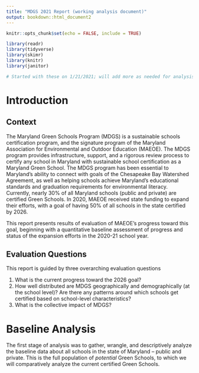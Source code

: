 ```yaml
---
title: "MDGS 2021 Report (working analysis document)"
output: bookdown::html_document2
---
```


```r
knitr::opts_chunk$set(echo = FALSE, include = TRUE)
```

```r
library(readr)
library(tidyverse)
library(skimr)
library(knitr)
library(janitor)

# Started with these on 1/21/2021; will add more as needed for analysis
```

# Introduction

## Context

The Maryland Green Schools Program (MDGS) is a sustainable schools certification program, and the signature program of the Maryland Association for Environmental and Outdoor Education (MAEOE). The MDGS program provides infrastructure, support, and a rigorous review process to certify any school in Maryland with sustainable school certification as a Maryland Green School. The MDGS program has been essential to Maryland's ability to connect with goals of the Chesapeake Bay Watershed Agreement, as well as helping schools achieve Maryland's educational standards and graduation requirements for environmental literacy. Currently, nearly 30% of all Maryland schools (public and private) are certified Green Schools. In 2020, MAEOE received state funding to expand their efforts, with a goal of having 50% of all schools in the state certified by 2026.

This report presents results of evaluation of MAEOE's progress toward this goal, beginning with a quantitative baseline assessment of progress and status of the expansion efforts in the 2020-21 school year.

## Evaluation Questions

This report is guided by three overarching evaluation questions

1.  What is the current progress toward the 2026 goal?
2.  How well distributed are MDGS geographically and demographically (at the school level)? Are there any patterns around which schools get certified based on school-level characteristics?
3.  What is the collective impact of MDGS?

# Baseline Analysis

The first stage of analysis was to gather, wrangle, and descriptively analyze the baseline data about all schools in the state of Maryland -- public and private. This is the full population of *potential* Green Schools, to which we will comparatively analyze the current certified Green Schools.
